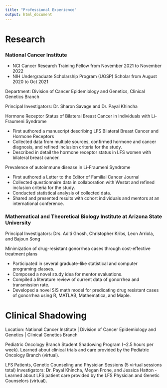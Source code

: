 ```yaml
---
title: "Professional Experience"
output: html_document
---
```



# Research
### National Cancer Institute
- NCI Cancer Research Training Fellow from November 2021 to November 2022											
- NIH Undergraduate Scholarship Program (UGSP) Scholar from August 2020 to Oct 2021

Department: Division of Cancer Epidemiology and Genetics, Clinical Genetics Branch 

Principal Investigators: Dr. Sharon Savage and Dr. Payal Khincha

Hormone Receptor Status of Bilateral Breast Cancer in Individuals with Li-Fraumeni Syndrome

- First authored a manuscript describing LFS Bilateral Breast Cancer and Hormone Receptors 
- Collected data from multiple sources, confirmed hormone and cancer diagnosis,
and refined inclusion criteria for the study. 
- Described in detail the hormone receptor status in LFS women with bilateral breast cancer. 

Prevalence of autoimmune disease in Li-Fraumeni Syndrome 

- First authored a Letter to the Editor of Familial Cancer Journal
- Collected questionnaire data in collaboration with Westat and refined inclusion criteria for the study.  
- Conducted statistical analysis of collected data.
- Shared and presented results with cohort individuals and mentors at an international conference.

### Mathematical and Theoretical Biology Institute at Arizona State University

Principal Investigators: Drs. Aditi Ghosh, Christopher Kribs, Leon Arriola, and Bajoun Song 

Minimization of drug-resistant gonorrhea cases through cost-effective treatment plans

-	Participated in several graduate-like statistical and computer programing classes.
-	Composed a novel study idea for mentor evaluations.
-	Compiled a literature review of current data of gonorrhea and transmission rate. 
-	Developed a novel SIS math model for predicating drug resistant cases of gonorrhea using R, MATLAB, Mathematica, and Maple.

# Clinical Shadowing

Location: National Cancer Institute | Division of Cancer Epidemiology and Genetics | Clinical Genetics Branch

Pediatric Oncology Branch Student Shadowing Program (~2.5 hours per week). Learned about clinical trials and care provided by the Pediatric Oncology Branch (virtual). 	

LFS Patients, Genetic Counseling and Physician Sessions (5 virtual sessions total)
Investigators: Dr. Payal Khincha, Megan Frone, and Jessica Hatton
- Learned about LFS patient care provided by the LFS Physician and Genetic Counselors (virtual).



